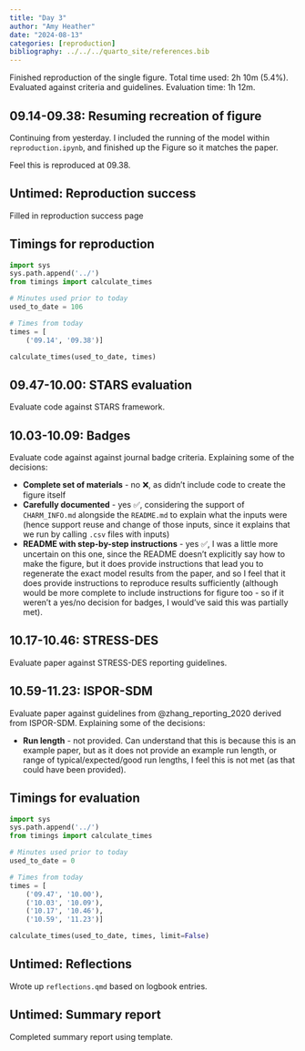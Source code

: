 ```yaml
---
title: "Day 3"
author: "Amy Heather"
date: "2024-08-13"
categories: [reproduction]
bibliography: ../../../quarto_site/references.bib
---
```


::: {.callout-note}

Finished reproduction of the single figure. Total time used: 2h 10m (5.4%). Evaluated against criteria and guidelines. Evaluation time: 1h 12m.

:::

## 09.14-09.38: Resuming recreation of figure

Continuing from yesterday. I included the running of the model within `reproduction.ipynb`, and finished up the Figure so it matches the paper.

Feel this is reproduced at 09.38.

## Untimed: Reproduction success

Filled in reproduction success page

## Timings for reproduction

```python
import sys
sys.path.append('../')
from timings import calculate_times

# Minutes used prior to today
used_to_date = 106

# Times from today
times = [
    ('09.14', '09.38')]

calculate_times(used_to_date, times)
```

## 09.47-10.00: STARS evaluation

Evaluate code against STARS framework.

## 10.03-10.09: Badges

Evaluate code against against journal badge criteria. Explaining some of the decisions:

* **Complete set of materials** - no ❌, as didn't include code to create the figure itself
* **Carefully documented** - yes ✅, considering the support of `CHARM_INFO.md` alongside the `README.md` to explain what the inputs were (hence support reuse and change of those inputs, since it explains that we run by calling `.csv` files with inputs)
* **README with step-by-step instructions** - yes ✅, I was a little more uncertain on this one, since the README doesn't explicitly say how to make the figure, but it does provide instructions that lead you to regenerate the exact model results from the paper, and so I feel that it does provide instructions to reproduce results sufficiently (although would be more complete to include instructions for figure too - so if it weren't a yes/no decision for badges, I would've said this was partially met).

## 10.17-10.46: STRESS-DES

Evaluate paper against STRESS-DES reporting guidelines.

## 10.59-11.23: ISPOR-SDM

Evaluate paper against guidelines from @zhang_reporting_2020 derived from ISPOR-SDM. Explaining some of the decisions:

* **Run length** - not provided. Can understand that this is because this is an example paper, but as it does not provide an example run length, or range of typical/expected/good run lengths, I feel this is not met (as that could have been provided). 

## Timings for evaluation

```python
import sys
sys.path.append('../')
from timings import calculate_times

# Minutes used prior to today
used_to_date = 0

# Times from today
times = [
    ('09.47', '10.00'),
    ('10.03', '10.09'),
    ('10.17', '10.46'),
    ('10.59', '11.23')]

calculate_times(used_to_date, times, limit=False)
```

## Untimed: Reflections

Wrote up `reflections.qmd` based on logbook entries.

## Untimed: Summary report

Completed summary report using template.